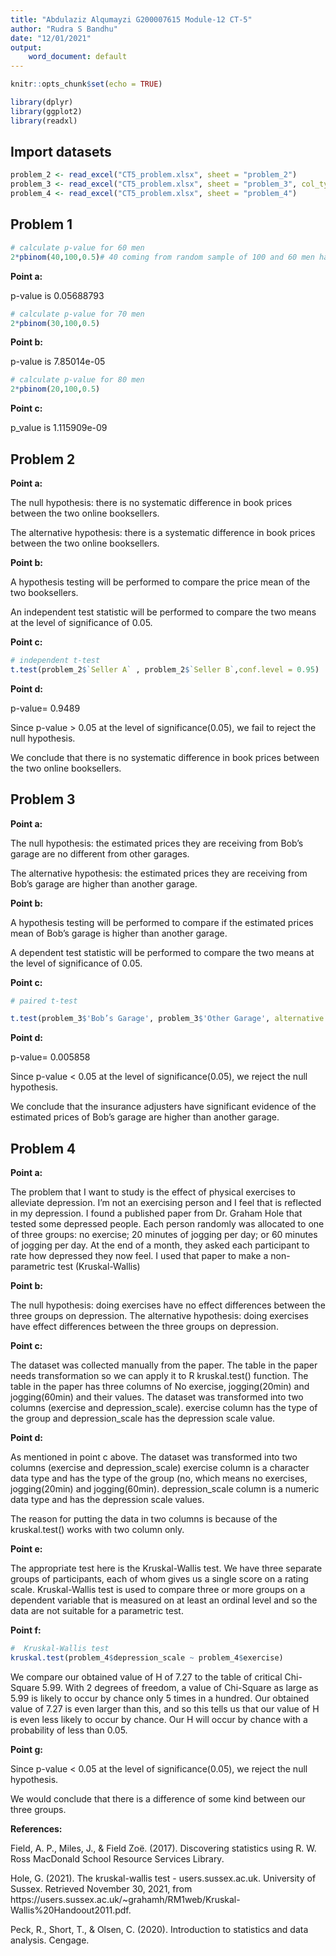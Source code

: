 ---
title: "Abdulaziz Alqumayzi G200007615 Module-12 CT-5"
author: "Rudra S Bandhu"
date: "12/01/2021"
output:
    word_document: default
---

```{r setup, include=FALSE}
knitr::opts_chunk$set(echo = TRUE)
```

```{r}
library(dplyr)
library(ggplot2)
library(readxl)
```


## Import datasets 
```{r}

problem_2 <- read_excel("CT5_problem.xlsx", sheet = "problem_2")
problem_3 <- read_excel("CT5_problem.xlsx", sheet = "problem_3", col_types = c("text","numeric", "numeric"))
problem_4 <- read_excel("CT5_problem.xlsx", sheet = "problem_4")

```

## Problem 1 


```{r}

# calculate p-value for 60 men
2*pbinom(40,100,0.5)# 40 coming from random sample of 100 and 60 men have readings above 128. 100-60=40

```

**Point a:** 

p-value is 0.05688793


```{r}

# calculate p-value for 70 men
2*pbinom(30,100,0.5)

```

**Point b:** 

p-value is 7.85014e-05

```{r}

# calculate p-value for 80 men
2*pbinom(20,100,0.5)

```

**Point c:** 

p_value is 1.115909e-09


## Problem 2

**Point a:**

The null hypothesis: there is no systematic difference in book prices between the two online booksellers.

The alternative hypothesis: there is a systematic difference in book prices between the two online booksellers.

**Point b:**

A hypothesis testing will be performed to compare the price mean of the two booksellers. 

An independent test statistic will be performed to compare the two means at the level of significance of 0.05. 

**Point c:**


```{r}

# independent t-test
t.test(problem_2$`Seller A` , problem_2$`Seller B`,conf.level = 0.95)

```

**Point d:**

p-value= 0.9489

Since p-value > 0.05 at the level of significance(0.05), we fail to reject the null hypothesis.

We conclude that there is no systematic difference in book prices between the two online booksellers.


## Problem 3

**Point a:**

The null hypothesis: the estimated prices they are receiving from Bob’s garage are no different from other garages.

The alternative hypothesis: the estimated prices they are receiving from Bob’s garage are higher than another garage.

**Point b:**

A hypothesis testing will be performed to compare if the estimated prices mean of Bob’s garage is higher than another garage.

A dependent test statistic will be performed to compare the two means at the level of significance of 0.05.

**Point c:**


```{r}

# paired t-test

t.test(problem_3$'Bob’s Garage', problem_3$'Other Garage', alternative = 'greater',paired = T)

```

**Point d:**

p-value= 0.005858

Since p-value < 0.05 at the level of significance(0.05), we reject the null hypothesis.

We conclude that the insurance adjusters have significant evidence of the estimated prices of Bob’s garage are higher than another garage.


## Problem 4



**Point a:**

The problem that I want to study is the effect of physical exercises to alleviate depression. I'm not an exercising person and I feel that is reflected in my depression.  I found a published paper from Dr. Graham Hole that tested some depressed people. Each person randomly was allocated to one of three groups: no exercise; 20 minutes of jogging per day; or 60 minutes of jogging per day. At the end of a month, they asked each participant to rate how depressed they now feel. I used that paper to make a non-parametric test (Kruskal-Wallis) 

**Point b:**

The null hypothesis: doing exercises have no effect differences between the three groups on depression. 
The alternative hypothesis: doing exercises have effect differences between the three groups on depression. 

**Point c:**

The dataset was collected manually from the paper. The table in the paper needs transformation so we can apply it to R kruskal.test() function. The table in the paper has three columns of  No exercise, jogging(20min) and jogging(60min) and their values. The dataset was transformed into two columns (exercise and  depression_scale). exercise column has the type of the group and depression_scale has the depression scale value.

**Point d:**

As mentioned in point c above. The dataset was transformed into two columns (exercise and depression_scale) exercise column is a character data type and has the type of the group (no, which means no exercises, jogging(20min) and jogging(60min). depression_scale column is a numeric data type and has the depression scale values.

The reason for putting the data in two columns is because of the kruskal.test() works with two column only.

**Point e:**

The appropriate test here is the Kruskal-Wallis test. We have three separate groups of participants, each of whom gives us a single score on a rating scale.  Kruskal-Wallis test is used to compare three or more groups on a dependent variable that is measured on at least an ordinal level and so the data are not suitable for a parametric test.  

**Point f:**


```{r}

#  Kruskal-Wallis test
kruskal.test(problem_4$depression_scale ~ problem_4$exercise)

```


We compare our obtained value of H of 7.27 to the table of critical Chi-Square 5.99. With 2 degrees of freedom, a value of Chi-Square as large as 5.99 is likely to occur by chance only 5 times in a hundred. Our obtained value of 7.27 is even larger than this, and so this tells us that our value of H is even less likely to occur by chance. Our H will occur by chance with a probability of less than 0.05.

**Point g:**

Since p-value < 0.05 at the level of significance(0.05), we reject the null hypothesis.

We would conclude that there is a difference of some kind between our three groups.



**References:**

Field, A. P., Miles, J., &amp; Field Zoë. (2017). Discovering statistics using R. W. Ross MacDonald School Resource Services Library.

Hole, G. (2021). The kruskal-wallis test - users.sussex.ac.uk. University of Sussex. Retrieved November 30, 2021, from https://users.sussex.ac.uk/~grahamh/RM1web/Kruskal-Wallis%20Handoout2011.pdf. 

Peck, R., Short, T., &amp; Olsen, C. (2020). Introduction to statistics and data analysis. Cengage. 